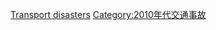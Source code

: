 {{Year by category
| m = 2
| c = 0
| d = 1
| y = 3
| cat = 交通事故
| sortkey = Transport disasters
| in = 
| parent = 21世纪各年交通事故
| subcat = 2013年事故
}}
{{commonscat|Transport accidents in 2013}}

[[Category:2013年交通|Transport disasters]]
[[Category:2010年代交通事故|Category:2010年代交通事故]]